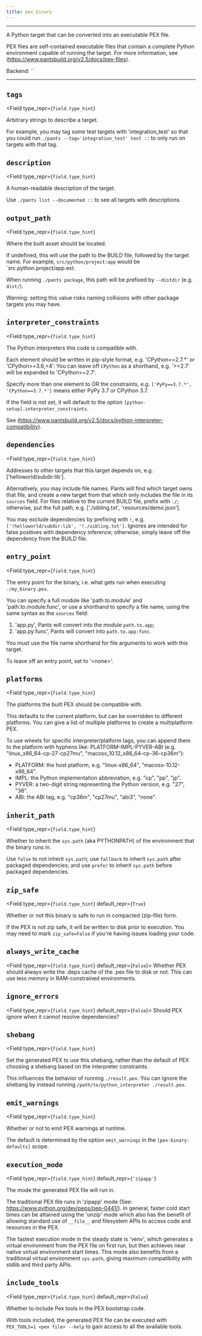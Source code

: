 ```yaml
---
title: pex_binary
---
```



---

A Python target that can be converted into an executable PEX file.

PEX files are self-contained executable files that contain a complete Python environment capable of running the target. For more information, see (https://www.pantsbuild.org/v2.5/docs/pex-files).

Backend: <span className="color--primary">``</span>

---

<span className={styles.options}>

## `tags`

<Field
    type_repr={`field.type_hint`}
>

Arbitrary strings to describe a target.

For example, you may tag some test targets with &#x27;integration_test&#x27; so that you could run `./pants --tag='integration_test' test ::` to only run on targets with that tag.

</Field>

## `description`

<Field
    type_repr={`field.type_hint`}
>

A human-readable description of the target.

Use `./pants list --documented ::` to see all targets with descriptions.

</Field>

## `output_path`

<Field
    type_repr={`field.type_hint`}
>

Where the built asset should be located.

If undefined, this will use the path to the BUILD file, followed by the target name. For example, `src/python/project:app` would be `src.python.project/app.ext.

When running `./pants package`, this path will be prefixed by `--distdir` (e.g. `dist/`).

Warning: setting this value risks naming collisions with other package targets you may have.

</Field>

## `interpreter_constraints`

<Field
    type_repr={`field.type_hint`}
>

The Python interpreters this code is compatible with.

Each element should be written in pip-style format, e.g. &#x27;CPython==2.7.\*&#x27; or &#x27;CPython&gt;=3.6,&lt;4&#x27;. You can leave off `CPython` as a shorthand, e.g. &#x27;&gt;=2.7&#x27; will be expanded to &#x27;CPython&gt;=2.7&#x27;.

Specify more than one element to OR the constraints, e.g. `['PyPy==3.7.*', 'CPython==3.7.*']` means either PyPy 3.7 _or_ CPython 3.7.

If the field is not set, it will default to the option `[python-setup].interpreter_constraints`.

See (https://www.pantsbuild.org/v2.5/docs/python-interpreter-compatibility).

</Field>

## `dependencies`

<Field
    type_repr={`field.type_hint`}
>

Addresses to other targets that this target depends on, e.g. [&#x27;helloworld/subdir:lib&#x27;].

Alternatively, you may include file names. Pants will find which target owns that file, and create a new target from that which only includes the file in its `sources` field. For files relative to the current BUILD file, prefix with `./`; otherwise, put the full path, e.g. [&#x27;./sibling.txt&#x27;, &#x27;resources/demo.json&#x27;].

You may exclude dependencies by prefixing with `!`, e.g. `['!helloworld/subdir:lib', '!./sibling.txt']`. Ignores are intended for false positives with dependency inference; otherwise, simply leave off the dependency from the BUILD file.

</Field>

## `entry_point`

<Field
    type_repr={`field.type_hint`}
>

The entry point for the binary, i.e. what gets run when executing `./my_binary.pex`.

You can specify a full module like &#x27;path.to.module&#x27; and &#x27;path.to.module:func&#x27;, or use a shorthand to specify a file name, using the same syntax as the `sources` field:

1. &#x27;app.py&#x27;, Pants will convert into the module `path.to.app`;
2. &#x27;app.py:func&#x27;, Pants will convert into `path.to.app:func`.

You must use the file name shorthand for file arguments to work with this target.

To leave off an entry point, set to &#x27;&lt;none&gt;&#x27;.

</Field>

## `platforms`

<Field
    type_repr={`field.type_hint`}
>

The platforms the built PEX should be compatible with.

This defaults to the current platform, but can be overridden to different platforms. You can give a list of multiple platforms to create a multiplatform PEX.

To use wheels for specific interpreter/platform tags, you can append them to the platform with hyphens like: PLATFORM-IMPL-PYVER-ABI (e.g. &quot;linux_x86_64-cp-27-cp27mu&quot;, &quot;macosx_10.12_x86_64-cp-36-cp36m&quot;):

- PLATFORM: the host platform, e.g. &quot;linux-x86_64&quot;, &quot;macosx-10.12-x86_64&quot;.
- IMPL: the Python implementation abbreviation, e.g. &quot;cp&quot;, &quot;pp&quot;, &quot;jp&quot;.
- PYVER: a two-digit string representing the Python version, e.g. &quot;27&quot;, &quot;36&quot;.
- ABI: the ABI tag, e.g. &quot;cp36m&quot;, &quot;cp27mu&quot;, &quot;abi3&quot;, &quot;none&quot;.

</Field>

## `inherit_path`

<Field
    type_repr={`field.type_hint`}
>

Whether to inherit the `sys.path` (aka PYTHONPATH) of the environment that the binary runs in.

Use `false` to not inherit `sys.path`; use `fallback` to inherit `sys.path` after packaged dependencies; and use `prefer` to inherit `sys.path` before packaged dependencies.

</Field>

## `zip_safe`

<Field
    type_repr={`field.type_hint`}
    default_repr={`True`}
>

Whether or not this binary is safe to run in compacted (zip-file) form.

If the PEX is not zip safe, it will be written to disk prior to execution. You may need to mark `zip_safe=False` if you&#x27;re having issues loading your code.

</Field>

## `always_write_cache`

<Field type_repr={`field.type_hint`} default_repr={`False`}>
  Whether PEX should always write the .deps cache of the .pex file to disk or
  not. This can use less memory in RAM-constrained environments.
</Field>

## `ignore_errors`

<Field type_repr={`field.type_hint`} default_repr={`False`}>
  Should PEX ignore when it cannot resolve dependencies?
</Field>

## `shebang`

<Field
    type_repr={`field.type_hint`}
>

Set the generated PEX to use this shebang, rather than the default of PEX choosing a shebang based on the interpreter constraints.

This influences the behavior of running `./result.pex`. You can ignore the shebang by instead running `/path/to/python_interpreter ./result.pex`.

</Field>

## `emit_warnings`

<Field
    type_repr={`field.type_hint`}
>

Whether or not to emit PEX warnings at runtime.

The default is determined by the option `emit_warnings` in the `[pex-binary-defaults]` scope.

</Field>

## `execution_mode`

<Field
    type_repr={`field.type_hint`}
    default_repr={`'zipapp'`}
>

The mode the generated PEX file will run in.

The traditional PEX file runs in &#x27;zipapp&#x27; mode (See: https://www.python.org/dev/peps/pep-0441/). In general, faster cold start times can be attained using the &#x27;unzip&#x27; mode which also has the benefit of allowing standard use of `__file__` and filesystem APIs to access code and resources in the PEX.

The fastest execution mode in the steady state is &#x27;venv&#x27;, which generates a virtual environment from the PEX file on first run, but then achieves near native virtual environment start times. This mode also benefits from a traditional virtual environment `sys.path`, giving maximum compatibility with stdlib and third party APIs.

</Field>

## `include_tools`

<Field
    type_repr={`field.type_hint`}
    default_repr={`False`}
>

Whether to include Pex tools in the PEX bootstrap code.

With tools included, the generated PEX file can be executed with `PEX_TOOLS=1 <pex file> --help` to gain access to all the available tools.

</Field>

</span>
